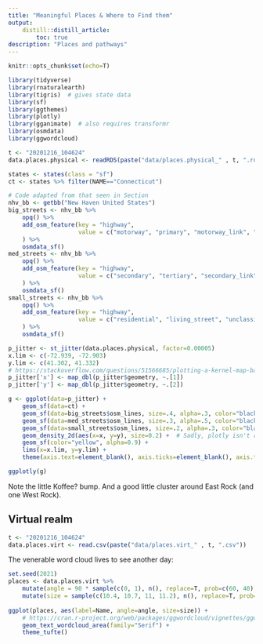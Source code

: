 ```yaml
---
title: "Meaningful Places & Where to Find them"
output:
    distill::distill_article:
        toc: true
description: "Places and pathways"
---
```


```r
knitr::opts_chunk$set(echo=T)
```

```r
library(tidyverse)
library(rnaturalearth)
library(tigris)  # gives state data
library(sf)
library(ggthemes)
library(plotly)
library(gganimate)  # also requires transformr
library(osmdata)
library(ggwordcloud)
```

```r
t <- "20201216_104624"
data.places.physical <- readRDS(paste("data/places.physical_" , t, ".rds"))

states <- states(class = "sf")
ct <- states %>% filter(NAME=="Connecticut")
```

```r
# Code adapted from that seen in Section
nhv_bb <- getbb("New Haven United States")
big_streets <- nhv_bb %>%
    opq() %>%
    add_osm_feature(key = "highway",
                    value = c("motorway", "primary", "motorway_link", "primary_link")
    ) %>%
    osmdata_sf()
med_streets <- nhv_bb %>%
    opq() %>%
    add_osm_feature(key = "highway",
                    value = c("secondary", "tertiary", "secondary_link", "tertiary_link")
    ) %>%
    osmdata_sf()
small_streets <- nhv_bb %>%
    opq() %>%
    add_osm_feature(key = "highway",
                    value = c("residential", "living_street", "unclassified", "service", "footway")
    ) %>%
    osmdata_sf()
```

```r
p_jitter <- st_jitter(data.places.physical, factor=0.00005)
x.lim <- c(-72.939, -72.903)
y.lim <- c(41.302, 41.332)
# https://stackoverflow.com/questions/51566685/plotting-a-kernel-map-based-on-points-with-geom-sf
p_jitter['x'] <- map_dbl(p_jitter$geometry, ~.[1])
p_jitter['y'] <- map_dbl(p_jitter$geometry, ~.[2])

g <- ggplot(data=p_jitter) +
    geom_sf(data=ct) +
    geom_sf(data=big_streets$osm_lines, size=.4, alpha=.3, color="black") +
    geom_sf(data=med_streets$osm_lines, size=.3, alpha=.5, color="black") +
    geom_sf(data=small_streets$osm_lines, size=.2, alpha=.3, color="black") +
    geom_density_2d(aes(x=x, y=y), size=0.2) +  # Sadly, plotly isn't ready for density_2d_filled
    geom_sf(color="yellow", alpha=0.9) +
    lims(x=x.lim, y=y.lim) +
    theme(axis.text=element_blank(), axis.ticks=element_blank(), axis.title=element_blank())

ggplotly(g)
```

Note the little Koffee? bump. And a good little cluster around East Rock (and one West Rock).

## Virtual realm

```r
t <- "20201216_104624"
data.places.virt <- read.csv(paste("data/places.virt_" , t, ".csv"))
```

The venerable word cloud lives to see another day:

```r
set.seed(2021)
places <- data.places.virt %>%
    mutate(angle = 90 * sample(c(0, 1), n(), replace=T, prob=c(60, 40))) %>%
    mutate(size = sample(c(10.4, 10.7, 11, 11.2), n(), replace=T, prob=c(31, 23, 23, 23)))
    
ggplot(places, aes(label=Name, angle=angle, size=size)) +
    # https://cran.r-project.org/web/packages/ggwordcloud/vignettes/ggwordcloud.html
    geom_text_wordcloud_area(family="Serif") +
    theme_tufte()
```

